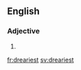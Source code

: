 ==English==

===Adjective===
{{head|en}}

# {{en-superlative of|dreary}}

[[fr:dreariest]]
[[sv:dreariest]]